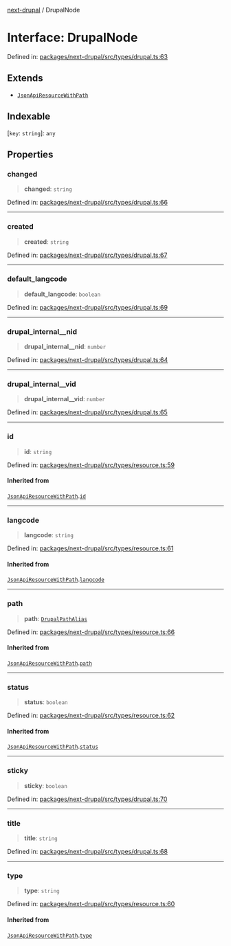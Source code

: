 [next-drupal](../globals.mdx) / DrupalNode

# Interface: DrupalNode

Defined in: [packages/next-drupal/src/types/drupal.ts:63](https://github.com/chapter-three/next-drupal/blob/b814feb907442ea504825c35810c973aeb865442/packages/next-drupal/src/types/drupal.ts#L63)

## Extends

- [`JsonApiResourceWithPath`](JsonApiResourceWithPath.mdx)

## Indexable

\[`key`: `string`\]: `any`

## Properties

### changed

> **changed**: `string`

Defined in: [packages/next-drupal/src/types/drupal.ts:66](https://github.com/chapter-three/next-drupal/blob/b814feb907442ea504825c35810c973aeb865442/packages/next-drupal/src/types/drupal.ts#L66)

---

### created

> **created**: `string`

Defined in: [packages/next-drupal/src/types/drupal.ts:67](https://github.com/chapter-three/next-drupal/blob/b814feb907442ea504825c35810c973aeb865442/packages/next-drupal/src/types/drupal.ts#L67)

---

### default_langcode

> **default_langcode**: `boolean`

Defined in: [packages/next-drupal/src/types/drupal.ts:69](https://github.com/chapter-three/next-drupal/blob/b814feb907442ea504825c35810c973aeb865442/packages/next-drupal/src/types/drupal.ts#L69)

---

### drupal_internal\_\_nid

> **drupal_internal\_\_nid**: `number`

Defined in: [packages/next-drupal/src/types/drupal.ts:64](https://github.com/chapter-three/next-drupal/blob/b814feb907442ea504825c35810c973aeb865442/packages/next-drupal/src/types/drupal.ts#L64)

---

### drupal_internal\_\_vid

> **drupal_internal\_\_vid**: `number`

Defined in: [packages/next-drupal/src/types/drupal.ts:65](https://github.com/chapter-three/next-drupal/blob/b814feb907442ea504825c35810c973aeb865442/packages/next-drupal/src/types/drupal.ts#L65)

---

### id

> **id**: `string`

Defined in: [packages/next-drupal/src/types/resource.ts:59](https://github.com/chapter-three/next-drupal/blob/b814feb907442ea504825c35810c973aeb865442/packages/next-drupal/src/types/resource.ts#L59)

#### Inherited from

[`JsonApiResourceWithPath`](JsonApiResourceWithPath.mdx).[`id`](JsonApiResourceWithPath.mdx#id)

---

### langcode

> **langcode**: `string`

Defined in: [packages/next-drupal/src/types/resource.ts:61](https://github.com/chapter-three/next-drupal/blob/b814feb907442ea504825c35810c973aeb865442/packages/next-drupal/src/types/resource.ts#L61)

#### Inherited from

[`JsonApiResourceWithPath`](JsonApiResourceWithPath.mdx).[`langcode`](JsonApiResourceWithPath.mdx#langcode)

---

### path

> **path**: [`DrupalPathAlias`](../type-aliases/DrupalPathAlias.mdx)

Defined in: [packages/next-drupal/src/types/resource.ts:66](https://github.com/chapter-three/next-drupal/blob/b814feb907442ea504825c35810c973aeb865442/packages/next-drupal/src/types/resource.ts#L66)

#### Inherited from

[`JsonApiResourceWithPath`](JsonApiResourceWithPath.mdx).[`path`](JsonApiResourceWithPath.mdx#path)

---

### status

> **status**: `boolean`

Defined in: [packages/next-drupal/src/types/resource.ts:62](https://github.com/chapter-three/next-drupal/blob/b814feb907442ea504825c35810c973aeb865442/packages/next-drupal/src/types/resource.ts#L62)

#### Inherited from

[`JsonApiResourceWithPath`](JsonApiResourceWithPath.mdx).[`status`](JsonApiResourceWithPath.mdx#status)

---

### sticky

> **sticky**: `boolean`

Defined in: [packages/next-drupal/src/types/drupal.ts:70](https://github.com/chapter-three/next-drupal/blob/b814feb907442ea504825c35810c973aeb865442/packages/next-drupal/src/types/drupal.ts#L70)

---

### title

> **title**: `string`

Defined in: [packages/next-drupal/src/types/drupal.ts:68](https://github.com/chapter-three/next-drupal/blob/b814feb907442ea504825c35810c973aeb865442/packages/next-drupal/src/types/drupal.ts#L68)

---

### type

> **type**: `string`

Defined in: [packages/next-drupal/src/types/resource.ts:60](https://github.com/chapter-three/next-drupal/blob/b814feb907442ea504825c35810c973aeb865442/packages/next-drupal/src/types/resource.ts#L60)

#### Inherited from

[`JsonApiResourceWithPath`](JsonApiResourceWithPath.mdx).[`type`](JsonApiResourceWithPath.mdx#type)

